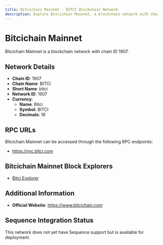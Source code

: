 ```yaml
--- 
title: Bitcichain Mainnet - BITCI Blockchain Network
description: Explore Bitcichain Mainnet, a blockchain network with chain ID 1907. Learn about its native currency, Bitci, and how to interact with the network.
---
```


# Bitcichain Mainnet

Bitcichain Mainnet is a blockchain network with chain ID 1907.

## Network Details

- **Chain ID**: 1907
- **Chain Name**: BITCI
- **Short Name**: bitci
- **Network ID**: 1907
- **Currency**: 
  - **Name**: Bitci
  - **Symbol**: BITCI
  - **Decimals**: 18

## RPC URLs

Bitcichain Mainnet can be accessed through the following RPC endpoints:

- https://rpc.bitci.com

## Bitcichain Mainnet Block Explorers

- [Bitci Explorer](https://bitciexplorer.com)

## Additional Information

- **Official Website**: https://www.bitcichain.com

## Sequence Integration Status

This network does not yet have Sequence support but is available for deployment.
